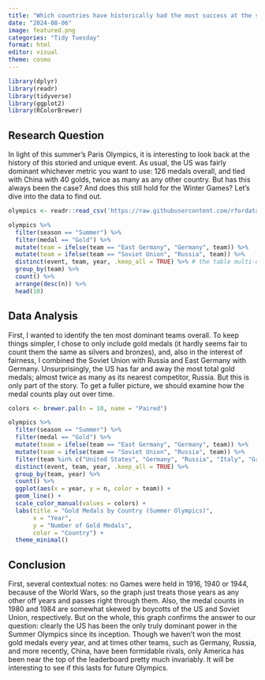 ```yaml
---
title: "Which countries have historically had the most success at the summer Olympics?"
date: "2024-08-06"
image: featured.png
categories: "Tidy Tuesday"
format: html
editor: visual
theme: cosmo
---
```


```r
library(dplyr)
library(readr)
library(tidyverse)
library(ggplot2)
library(RColorBrewer)
```

## Research Question

In light of this summer's Paris Olympics, it is interesting to look back at the history of this storied and unique event. As usual, the US was fairly dominant whichever metric you want to use: 126 medals overall, and tied with China with 40 golds, twice as many as any other country. But has this always been the case? And does this still hold for the Winter Games? Let's dive into the data to find out.

```r
olympics <- readr::read_csv('https://raw.githubusercontent.com/rfordatascience/tidytuesday/master/data/2024/2024-08-06/olympics.csv')
```

```r
olympics %>% 
  filter(season == "Summer") %>% 
  filter(medal == "Gold") %>% 
  mutate(team = ifelse(team == "East Germany", "Germany", team)) %>%
  mutate(team = ifelse(team == "Soviet Union", "Russia", team)) %>%
  distinct(event, team, year, .keep_all = TRUE) %>% # the table multi-counts team events for each person on the team, this corrects that
  group_by(team) %>%
  count() %>%
  arrange(desc(n)) %>% 
  head(10)
```

## Data Analysis

First, I wanted to identify the ten most dominant teams overall. To keep things simpler, I chose to only include gold medals (it hardly seems fair to count them the same as silvers and bronzes), and, also in the interest of fairness, I combined the Soviet Union with Russia and East Germany with Germany. Unsurprisingly, the US has far and away the most total gold medals; almost twice as many as its nearest competitor, Russia. But this is only part of the story. To get a fuller picture, we should examine how the medal counts play out over time.

```r
colors <- brewer.pal(n = 10, name = "Paired")

olympics %>% 
  filter(season == "Summer") %>% 
  filter(medal == "Gold") %>%
  mutate(team = ifelse(team == "East Germany", "Germany", team)) %>%
  mutate(team = ifelse(team == "Soviet Union", "Russia", team)) %>%
  filter(team %in% c("United States", "Germany", "Russia", "Italy", "Great Britain", "Hungary", "France", "Australia", "Sweden", "China")) %>%
  distinct(event, team, year, .keep_all = TRUE) %>%
  group_by(team, year) %>%
  count() %>%
  ggplot(aes(x = year, y = n, color = team)) +
  geom_line() +
  scale_color_manual(values = colors) +
  labs(title = "Gold Medals by Country (Summer Olympics)", 
       x = "Year", 
       y = "Number of Gold Medals", 
       color = "Country") +
  theme_minimal() 
```

## Conclusion

First, several contextual notes: no Games were held in 1916, 1940 or 1944, because of the World Wars, so the graph just treats those years as any other off years and passes right through them. Also, the medal counts in 1980 and 1984 are somewhat skewed by boycotts of the US and Soviet Union, respectively. But on the whole, this graph confirms the answer to our question: clearly the US has been the only truly dominant power in the Summer Olympics since its inception. Though we haven't won the most gold medals every year, and at times other teams, such as Germany, Russia, and more recently, China, have been formidable rivals, only America has been near the top of the leaderboard pretty much invariably. It will be interesting to see if this lasts for future Olympics.
